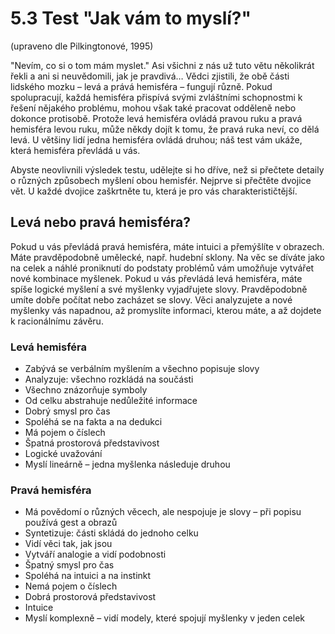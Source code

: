 
# 5.3 Test "Jak vám to myslí?"

(upraveno dle Pilkingtonové, 1995)

"Nevím, co si o tom mám myslet." Asi všichni z nás už tuto větu několikrát řekli a ani si neuvědomili, jak je pravdivá… Vědci zjistili, že obě části lidského mozku – levá a prává hemisféra – fungují různě. Pokud spolupracují, každá hemisféra přispívá svými zvláštními schopnostmi k řešení nějakého problému, mohou však také pracovat odděleně nebo dokonce protisobě. Protože levá hemisféra ovládá pravou ruku a pravá hemisféra levou ruku, může někdy dojít k tomu, že pravá ruka neví, co dělá levá. U většiny lidí jedna hemisféra ovládá druhou; náš test vám ukáže, která hemisféra převládá u vás.

Abyste neovlivnili výsledek testu, udělejte si ho dříve, než si přečtete detaily o různých způsobech myšlení obou hemisfér. Nejprve si přečtěte dvojice vět. U každé dvojice zaškrtněte tu, která je pro vás charakterističtější.

<Test/>

## Levá nebo pravá hemisféra?

Pokud u vás převládá pravá hemisféra, máte intuici a přemýšlíte v obrazech. Máte pravděpodobně umělecké, např. hudební sklony. Na věc se díváte jako na celek a náhlé proniknutí do podstaty problémů vám umožňuje vytvářet nové kombinace myšlenek. Pokud u vás převládá levá hemisféra, máte spíše logické myšlení a své myšlenky vyjadřujete slovy. Pravděpodobně umíte dobře počítat nebo zacházet se slovy. Věci analyzujete a nové myšlenky vás napadnou, až promyslíte informaci, kterou máte, a až dojdete k racionálnímu závěru.

### Levá hemisféra

- Zabývá se verbálním myšlením a všechno popisuje slovy
- Analyzuje: všechno rozkládá na součásti
- Všechno znázorňuje symboly
- Od celku abstrahuje nedůležité informace
- Dobrý smysl pro čas
- Spoléhá se na fakta a na dedukci
- Má pojem o číslech
- Špatná prostorová představivost
- Logické uvažování
- Myslí lineárně – jedna myšlenka následuje druhou

### Pravá hemisféra

- Má povědomí o různých věcech, ale nespojuje je slovy – při popisu používá gest a obrazů
- Syntetizuje: části skládá do jednoho celku
- Vidí věci tak, jak jsou
- Vytváří analogie a vidí podobnosti
- Špatný smysl pro čas
- Spoléhá na intuici a na instinkt
- Nemá pojem o číslech
- Dobrá prostorová představivost
- Intuice
- Myslí komplexně – vidí modely, které spojují myšlenky v jeden celek